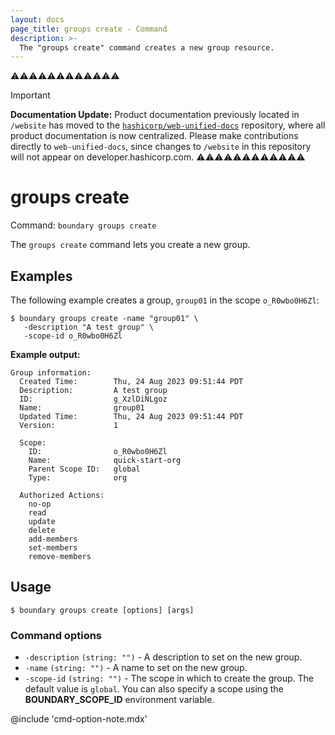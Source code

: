 ```yaml
---
layout: docs
page_title: groups create - Command
description: >-
  The "groups create" command creates a new group resource.
---
```


⚠️⚠️⚠️⚠️⚠️⚠️⚠️⚠️⚠️⚠️⚠️⚠️
> [!IMPORTANT]  
> **Documentation Update:** Product documentation previously located in `/website` has moved to the [`hashicorp/web-unified-docs`](https://github.com/hashicorp/web-unified-docs) repository, where all product documentation is now centralized. Please make contributions directly to `web-unified-docs`, since changes to `/website` in this repository will not appear on developer.hashicorp.com.
⚠️⚠️⚠️⚠️⚠️⚠️⚠️⚠️⚠️⚠️⚠️⚠️

# groups create

Command: `boundary groups create`

The `groups create` command lets you create a new group.

## Examples

The following example creates a group, `group01` in the scope `o_R0wbo0H6Zl`:

```shell-session
$ boundary groups create -name "group01" \
   -description "A test group" \
   -scope-id o_R0wbo0H6Zl
```

**Example output:**

<CodeBlockConfig hideClipboard>

```plaintext
Group information:
  Created Time:        Thu, 24 Aug 2023 09:51:44 PDT
  Description:         A test group
  ID:                  g_XzlDiNLgoz
  Name:                group01
  Updated Time:        Thu, 24 Aug 2023 09:51:44 PDT
  Version:             1

  Scope:
    ID:                o_R0wbo0H6Zl
    Name:              quick-start-org
    Parent Scope ID:   global
    Type:              org

  Authorized Actions:
    no-op
    read
    update
    delete
    add-members
    set-members
    remove-members
```

</CodeBlockConfig>


## Usage

<CodeBlockConfig hideClipboard>

```shell-session
$ boundary groups create [options] [args]
```

</CodeBlockConfig>


### Command options

- `-description` `(string: "")` - A description to set on the new group.
- `-name` `(string: "")` - A name to set on the new group.
- `-scope-id` `(string: "")` - The scope in which to create the group.
The default value is `global`.
You can also specify a scope using the **BOUNDARY_SCOPE_ID** environment variable.

@include 'cmd-option-note.mdx'
